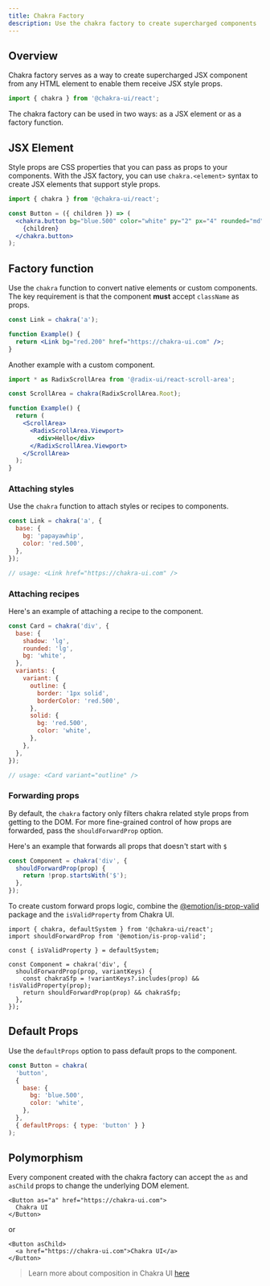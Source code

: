 ```yaml
---
title: Chakra Factory
description: Use the chakra factory to create supercharged components
---
```


## Overview

Chakra factory serves as a way to create supercharged JSX component from any
HTML element to enable them receive JSX style props.

```js
import { chakra } from '@chakra-ui/react';
```

The chakra factory can be used in two ways: as a JSX element or as a factory
function.

## JSX Element

Style props are CSS properties that you can pass as props to your components.
With the JSX factory, you can use `chakra.<element>` syntax to create JSX
elements that support style props.

```jsx
import { chakra } from '@chakra-ui/react';

const Button = ({ children }) => (
  <chakra.button bg="blue.500" color="white" py="2" px="4" rounded="md">
    {children}
  </chakra.button>
);
```

## Factory function

Use the `chakra` function to convert native elements or custom components. The
key requirement is that the component **must** accept `className` as props.

```jsx
const Link = chakra('a');

function Example() {
  return <Link bg="red.200" href="https://chakra-ui.com" />;
}
```

Another example with a custom component.

```jsx
import * as RadixScrollArea from '@radix-ui/react-scroll-area';

const ScrollArea = chakra(RadixScrollArea.Root);

function Example() {
  return (
    <ScrollArea>
      <RadixScrollArea.Viewport>
        <div>Hello</div>
      </RadixScrollArea.Viewport>
    </ScrollArea>
  );
}
```

### Attaching styles

Use the `chakra` function to attach styles or recipes to components.

```jsx
const Link = chakra('a', {
  base: {
    bg: 'papayawhip',
    color: 'red.500',
  },
});

// usage: <Link href="https://chakra-ui.com" />
```

### Attaching recipes

Here's an example of attaching a recipe to the component.

```jsx
const Card = chakra('div', {
  base: {
    shadow: 'lg',
    rounded: 'lg',
    bg: 'white',
  },
  variants: {
    variant: {
      outline: {
        border: '1px solid',
        borderColor: 'red.500',
      },
      solid: {
        bg: 'red.500',
        color: 'white',
      },
    },
  },
});

// usage: <Card variant="outline" />
```

### Forwarding props

By default, the `chakra` factory only filters chakra related style props from
getting to the DOM. For more fine-grained control of how props are forwarded,
pass the `shouldForwardProp` option.

Here's an example that forwards all props that doesn't start with `$`

```jsx
const Component = chakra('div', {
  shouldForwardProp(prop) {
    return !prop.startsWith('$');
  },
});
```

To create custom forward props logic, combine the
[@emotion/is-prop-valid](https://github.com/emotion-js/emotion/tree/master/packages/is-prop-valid)
package and the `isValidProperty` from Chakra UI.

```tsx
import { chakra, defaultSystem } from '@chakra-ui/react';
import shouldForwardProp from '@emotion/is-prop-valid';

const { isValidProperty } = defaultSystem;

const Component = chakra('div', {
  shouldForwardProp(prop, variantKeys) {
    const chakraSfp = !variantKeys?.includes(prop) && !isValidProperty(prop);
    return shouldForwardProp(prop) && chakraSfp;
  },
});
```

## Default Props

Use the `defaultProps` option to pass default props to the component.

```jsx {9}
const Button = chakra(
  'button',
  {
    base: {
      bg: 'blue.500',
      color: 'white',
    },
  },
  { defaultProps: { type: 'button' } }
);
```

## Polymorphism

Every component created with the chakra factory can accept the `as` and
`asChild` props to change the underlying DOM element.

```tsx
<Button as="a" href="https://chakra-ui.com">
  Chakra UI
</Button>
```

or

```tsx
<Button asChild>
  <a href="https://chakra-ui.com">Chakra UI</a>
</Button>
```

> Learn more about composition in Chakra UI
> [here](/docs/components/overview/composition)
